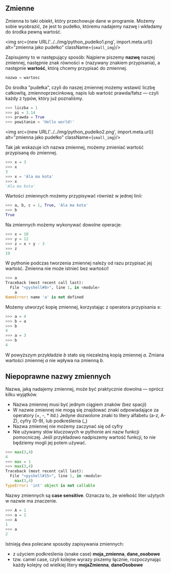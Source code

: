 ## Zmienne
Zmienna to taki obiekt, który przechowuje dane w programie. Możemy sobie wyobrazić, że jest to pudełko, któremu nadajemy nazwę i wkładamy do środka pewną wartość. 

<img src={new URL('../../img/python_pudelko1.png', import.meta.url)} alt="zmienna jako pudełko" className={`small_img`}/>

Zapisujemy to w następujący sposób: 
Najpierw piszemy **nazwę** naszej zmiennej, następnie znak równości **=** (nazywany znakiem przypisania), a następnie **wartość**, którą chcemy przypisać do zmiennej. 
```python
nazwa = wartosc
``` 

Do środka "pudełka", czyli do naszej zmiennej możemy wstawić liczbę całkowitą, zmiennoprzecinkową, napis lub wartość prawda/fałsz — czyli każdy z typów, który już poznaliśmy.  

```python
>>> liczba = 1
>>> pi = 3.14
>>> prawda = True
>>> powitanie = 'Hello world!'
```

<img src={new URL('../../img/python_pudelko2.png', import.meta.url)} alt="zmienna jako pudełko" className={`small_img`}/>

Tak jak wskazuje ich nazwa zmiennej, możemy zmieniać wartość przypisaną do zmiennej.

```python
>>> x = 3 
>>> x
3
>>> x = 'Ala ma kota'
>>> x 
'Ala ma kota'
```

Wartości zmiennych możemy przypisywać również w jednej linii: 

```python
>>> a, b, c = 1, True, 'Ala ma kota'
>>> b
True
```


Na zmiennych możemy wykonywać dowolne operacje:
```python
>>> x = 10
>>> y = 12
>>> z = x + y - 3
>>> z
19
```
W pythonie podczas tworzenia zmiennej należy od razu przypisać jej wartość. Zmienna nie może istnieć bez wartości! 

```python
>>> a
Traceback (most recent call last):
  File "<pyshell#8>", line 1, in <module>
    a
NameError: name 'a' is not defined
```

Możemy utworzyć kopię zmiennej, korzystając z operatora przypisania **=**:
```python
>>> a = 4
>>> b = a 
>>> b
4
>>> a = 3
>>> b
4
```
W powyższym przykładzie *b* stało się niezależną kopią zmiennej *a*. Zmiana wartości zmiennej *a* nie wpływa na zmienną *b*.

## Niepoprawne nazwy zmiennych
Nazwa, jaką nadajemy zmiennej, może być praktycznie dowolna — oprócz kilku wyjątków. 

* Nazwa zmiennej musi być jednym ciągiem znaków (bez spacji)
* W nazwie zmiennej nie mogą się znajdować znaki odpowiadające za operatory (+, -, * itd.)
Jedyne dozwolone znaki to litery alfabetu (a-z, A-Z), cyfry (0-9), lub podkreślenia (_)
* Nazwa zmiennej nie możemy zaczynać się od cyfry
* Nie używamy słów kluczowych w pythonie ani nazw funkcji pomocniczej. Jeśli przykładowo nadpiszemy wartość funkcji, to nie będziemy mogli jej potem używać.

```python
>>> max(3,4)
4
>>> max = 1
>>> max(3,4)
Traceback (most recent call last):
  File "<pyshell#15>", line 1, in <module>
    max(3,4)
TypeError: 'int' object is not callable
```

Nazwy zmiennych są **case sensitive**. Oznacza to, że wielkość liter użytych w nazwie ma znaczenie.

``` python
>>> A = 1
>>> a = 2
>>> A
1
>>> a 
2
```

Istnieją dwa polecane sposoby zapisywania zmiennych:
* z użyciem podkreślenia (snake case)
    **moja_zmienna**, **dane_osobowe**
* tzw. camel case, czyli kolejne wyrazy piszemy łącznie, rozpoczynając każdy kolejny od wielkiej litery
    **mojaZmienna**, **daneOsobowe**